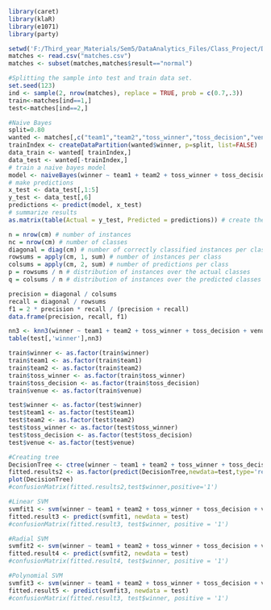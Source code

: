 ```{r}
library(caret)
library(klaR)
library(e1071)
library(party)
```

```{r}
setwd('F:/Third_year_Materials/Sem5/DataAnalytics_Files/Class_Project/DA_Project-ipl')
matches <- read.csv("matches.csv")
matches <- subset(matches,matches$result=="normal")
```

```{r}
#Splitting the sample into test and train data set. 
set.seed(123)
ind <- sample(2, nrow(matches), replace = TRUE, prob = c(0.7,.3))
train<-matches[ind==1,]
test<-matches[ind==2,]
```

```{r}
#Naive Bayes
split=0.80
wanted <- matches[,c("team1","team2","toss_winner","toss_decision","venue","winner")]
trainIndex <- createDataPartition(wanted$winner, p=split, list=FALSE)
data_train <- wanted[ trainIndex,]
data_test <- wanted[-trainIndex,]
# train a naive bayes model
model <- naiveBayes(winner ~ team1 + team2 + toss_winner + toss_decision + venue, data=data_train)
# make predictions
x_test <- data_test[,1:5]
y_test <- data_test[,6]
predictions <- predict(model, x_test)
# summarize results
as.matrix(table(Actual = y_test, Predicted = predictions)) # create the confusion matrix
```

```{r}
n = nrow(cm) # number of instances
nc = nrow(cm) # number of classes
diagonal = diag(cm) # number of correctly classified instances per class 
rowsums = apply(cm, 1, sum) # number of instances per class
colsums = apply(cm, 2, sum) # number of predictions per class
p = rowsums / n # distribution of instances over the actual classes
q = colsums / n # distribution of instances over the predicted classes

precision = diagonal / colsums 
recall = diagonal / rowsums 
f1 = 2 * precision * recall / (precision + recall) 
data.frame(precision, recall, f1)
```

```{r}
nn3 <- knn3(winner ~ team1 + team2 + toss_winner + toss_decision + venue, train, test,k=3)
table(test[,'winner'],nn3)
```

```{r}
train$winner <- as.factor(train$winner)
train$team1 <- as.factor(train$team1)
train$team2 <- as.factor(train$team2)
train$toss_winner <- as.factor(train$toss_winner)
train$toss_decision <- as.factor(train$toss_decision)
train$venue <- as.factor(train$venue)

test$winner <- as.factor(test$winner)
test$team1 <- as.factor(test$team1)
test$team2 <- as.factor(test$team2)
test$toss_winner <- as.factor(test$toss_winner)
test$toss_decision <- as.factor(test$toss_decision)
test$venue <- as.factor(test$venue)
```

```{r}
#Creating tree
DecisionTree <- ctree(winner ~ team1 + team2 + toss_winner + toss_decision + venue, data = train)
fitted.results2 <- as.factor(predict(DecisionTree,newdata=test,type='response'))
plot(DecisionTree)
#confusionMatrix(fitted.results2,test$winner,positive='1')
```

```{r}
#Linear SVM
svmfit1 <- svm(winner ~ team1 + team2 + toss_winner + toss_decision + venue, data = train, kernel = "linear", cost = 10, scale = FALSE)
fitted.result3 <- predict(svmfit1, newdata = test)
#confusionMatrix(fitted.result3, test$winner, positive = '1')
```

```{r}
#Radial SVM
svmfit2 <- svm(winner ~ team1 + team2 + toss_winner + toss_decision + venue, data = train, kernel = "radial", cost = 10, scale = FALSE)
fitted.result4 <- predict(svmfit2, newdata = test)
#confusionMatrix(fitted.result4, test$winner, positive = '1')
```

```{r}
#Polynomial SVM
svmfit3 <- svm(winner ~ team1 + team2 + toss_winner + toss_decision + venue, data = train, kernel = "polynomial", cost = 10, scale = FALSE)
fitted.result5 <- predict(svmfit3, newdata = test)
#confusionMatrix(fitted.result3, test$winner, positive = '1')
```